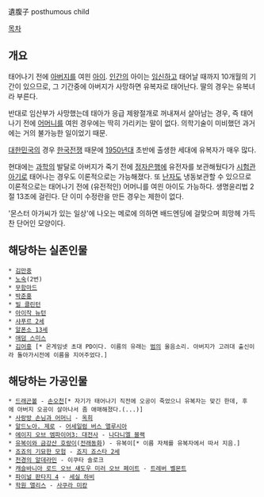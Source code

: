 遺腹子
posthumous child

[[목차]]
== 개요 ==
태어나기 전에 [[아버지]]를 여읜 [[아이]]. [[인간]]의 아이는 [[임신]]하고 태어날 때까지 10개월의 기간이 있으므로, 그 기간중에 아버지가 사망하면 유복자로 태어난다. 딸의 경우는 유복녀라 부른다.

반대로 임산부가 사망했는데 태아가 응급 제왕절개로 꺼내져서 살아남는 경우, 즉 태어나기 전에 [[어머니]]를 여읜 경우에는 딱히 가리키는 말이 없다. 의학기술이 미비했던 과거에는 거의 불가능한 일이었기 때문.

[[대한민국]]의 경우 [[한국전쟁]] 때문에 [[1950년대]] 초반에 출생한 세대에 유복자가 매우 많다.

현대에는 [[과학]]의 발달로 아버지가 죽기 전에 [[정자은행]]에 유전자를 보관해뒀다가 [[시험관 아기]]로 태어나는 경우도 이론적으로는 가능해졌다. 또 [[난자]]도 냉동보관할 수 있으므로 이론적으로는 태어나기 전에 (유전적인) 어머니를 여읜 아이도 가능하다. 생명윤리법 2절 13조에 걸린다. 단 이미 수정란을 만든 경우는 제한이 없다. 

'몬스터 아가씨가 있는 일상'에 나오는 메로에 의하면 배드엔딩에 걸맞으며 희망헤 가득찬 단어인 모양이다.

== 해당하는 실존인물 ==
 * [[김만중]]
 * [[노숙]](2번)
 * [[무함마드]]
 * [[박준홍]]
 * [[빌 클린턴]]
 * [[아이작 뉴턴]]
 * [[샤푸르 2세]]
 * [[알폰소 13세]]
 * [[애덤 스미스]]
 * [[김어흥]] [* 온게임넷 초대 PD이다. 이름의 유래는 [[범]]의 울음소리. 아버지가 고려대 출신이라 돌아가시전에 이름을 지어주었다.]
== 해당하는 가공인물 ==
 * [[드래곤볼]] - [[손오천]][* 자기가 태어나기 직전에 오공이 죽었으니 유복자는 맞긴 한데, 후에 아버지 오공이 살아나서 좀 애매해졌다.(...)]
 * [[사랑방 손님과 어머니]] - [[옥희]]
 * [[알드노아. 제로]] - [[어세일럼 버스 앨루시아]]
 * [[에이지 오브 엠파이어3: 대전사]] - [[나다니엘 블랙]]
 * [[유복이와 금강산 호랑이]]([[전래동화]]) - 유복이[* 이름 자체를 유복자에서 따서 지음.]
 * [[죠죠의 기묘한 모험]] - [[죠지 죠스타 2세]]
 * [[천경의 알데라민]] - 이쿠타 솔로크
 * [[캐슬바니아 로드 오브 섀도우 미러 오브 페이트]] - [[트레버 벨몬트]]
 * [[파이널 판타지 4]] - [[세실 하비]]
 * [[학원 앨리스]] - [[사쿠라 미캉]]
